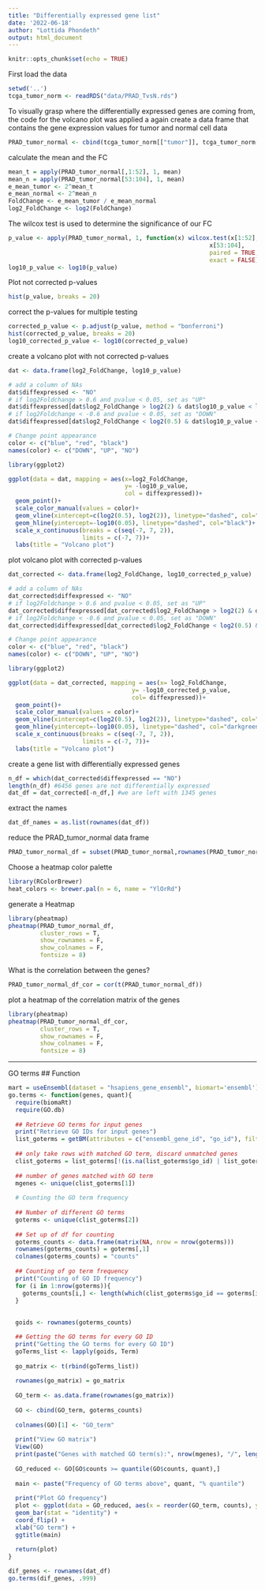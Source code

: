 ```yaml
---
title: "Differentially expressed gene list"
date: '2022-06-18'
author: "Lottida Phondeth"
output: html_document
---
```


```r
knitr::opts_chunk$set(echo = TRUE)
```

First load the data
```r
setwd('..')
tcga_tumor_norm <- readRDS("data/PRAD_TvsN.rds")

```

To visually grasp where the differentially expressed genes are coming from, the code for the volcano plot was applied a again 
create a data frame that contains the gene expression values for tumor and normal cell data
```r
PRAD_tumor_normal <- cbind(tcga_tumor_norm[["tumor"]], tcga_tumor_norm[["normal"]])

```
calculate the mean and the FC
```r
mean_t = apply(PRAD_tumor_normal[,1:52], 1, mean)
mean_n = apply(PRAD_tumor_normal[53:104], 1, mean)
e_mean_tumor <- 2^mean_t
e_mean_normal <- 2^mean_n
FoldChange <- e_mean_tumor / e_mean_normal
log2_FoldChange <- log2(FoldChange)
```

The wilcox test is used to determine the significance of our FC
```r
p_value <- apply(PRAD_tumor_normal, 1, function(x) wilcox.test(x[1:52], 
                                                         x[53:104], 
                                                         paired = TRUE,
                                                         exact = FALSE)$p.value)
log10_p_value <- log10(p_value)
```


Plot not corrected p-values
```r
hist(p_value, breaks = 20)
```


correct the p-values for multiple testing
```r
corrected_p_value <- p.adjust(p_value, method = "bonferroni")
hist(corrected_p_value, breaks = 20)
log10_corrected_p_value <- log10(corrected_p_value)
```
create a volcano plot with not corrected p-values
```r
dat <- data.frame(log2_FoldChange, log10_p_value)

# add a column of NAs
dat$diffexpressed <- "NO"
# if log2Foldchange > 0.6 and pvalue < 0.05, set as "UP" 
dat$diffexpressed[dat$log2_FoldChange > log2(2) & dat$log10_p_value < log10(0.05)] <- "UP"
# if log2Foldchange < -0.6 and pvalue < 0.05, set as "DOWN"
dat$diffexpressed[dat$log2_FoldChange < log2(0.5) & dat$log10_p_value < log10(0.05)] <- "DOWN"

# Change point appearance 
color <- c("blue", "red", "black")
names(color) <- c("DOWN", "UP", "NO")

library(ggplot2)

ggplot(data = dat, mapping = aes(x=log2_FoldChange, 
                                 y= -log10_p_value, 
                                 col = diffexpressed))+
  geom_point()+
  scale_color_manual(values = color)+
  geom_vline(xintercept=c(log2(0.5), log2(2)), linetype="dashed", col="black")+
  geom_hline(yintercept=-log10(0.05), linetype="dashed", col="black")+
  scale_x_continuous(breaks = c(seq(-7, 7, 2)),
                     limits = c(-7, 7))+
  labs(title = "Volcano plot")
```

plot volcano plot with corrected p-values
```r
dat_corrected <- data.frame(log2_FoldChange, log10_corrected_p_value)

# add a column of NAs
dat_corrected$diffexpressed <- "NO"
# if log2Foldchange > 0.6 and pvalue < 0.05, set as "UP" 
dat_corrected$diffexpressed[dat_corrected$log2_FoldChange > log2(2) & dat_corrected$log10_corrected_p_value < log10(0.05)] <- "UP"
# if log2Foldchange < -0.6 and pvalue < 0.05, set as "DOWN"
dat_corrected$diffexpressed[dat_corrected$log2_FoldChange < log2(0.5) & dat_corrected$log10_corrected_p_value < log10(0.05)] <- "DOWN"

# Change point appearance 
color <- c("blue", "red", "black")
names(color) <- c("DOWN", "UP", "NO")

library(ggplot2)

ggplot(data = dat_corrected, mapping = aes(x= log2_FoldChange, 
                                   y= -log10_corrected_p_value, 
                                   col= diffexpressed))+
  geom_point()+
  scale_color_manual(values = color)+
  geom_vline(xintercept=c(log2(0.5), log2(2)), linetype="dashed", col="darkgreen")+
  geom_hline(yintercept=-log10(0.05), linetype="dashed", col="darkgreen")+
  scale_x_continuous(breaks = c(seq(-7, 7, 2)),
                     limits = c(-7, 7))+
  labs(title = "Volcano plot")
```

create a gene list with differentially expressed genes

```r
n_df = which(dat_corrected$diffexpressed == "NO")
length(n_df) #6456 genes are not differentially expressed 
dat_df = dat_corrected[-n_df,] #we are left with 1345 genes
```

extract the names
```r
dat_df_names = as.list(rownames(dat_df))
```

reduce the PRAD_tumor_normal data frame
```r
PRAD_tumor_normal_df = subset(PRAD_tumor_normal,rownames(PRAD_tumor_normal) %in% dat_df_names)
```

Choose a heatmap color palette
```r
library(RColorBrewer)
heat_colors <- brewer.pal(n = 6, name = "YlOrRd")
```

generate a Heatmap
```r
library(pheatmap)
pheatmap(PRAD_tumor_normal_df,
         cluster_rows = T,
         show_rownames = F,
         show_colnames = F,
         fontsize = 8)
```

What is the correlation between the genes?
```r
PRAD_tumor_normal_df_cor = cor(t(PRAD_tumor_normal_df))
```

plot a heatmap of the correlation matrix of the genes
```r
library(pheatmap)
pheatmap(PRAD_tumor_normal_df_cor,
         cluster_rows = T,
         show_rownames = F,
         show_colnames = F,
         fontsize = 8)
```

***

GO terms
## Function
```r
mart = useEnsembl(dataset = "hsapiens_gene_ensembl", biomart='ensembl')
go.terms <- function(genes, quant){
  require(biomaRt)
  require(GO.db)
  
  ## Retrieve GO terms for input genes
  print("Retrieve GO IDs for input genes")
  list_goterms = getBM(attributes = c("ensembl_gene_id", "go_id"), filters = "ensembl_gene_id", values = genes, mart = mart, useCache = FALSE)
  
  ## only take rows with matched GO term, discard unmatched genes
  clist_goterms = list_goterms[!(is.na(list_goterms$go_id) | list_goterms$go_id==""), ]
  
  ## number of genes matched with GO term
  mgenes <- unique(clist_goterms[1])
  
  # Counting the GO term frequency
  
  ## Number of different GO terms
  goterms <- unique(clist_goterms[2])
  
  ## Set up of df for counting
  goterms_counts <- data.frame(matrix(NA, nrow = nrow(goterms)))
  rownames(goterms_counts) = goterms[,1]
  colnames(goterms_counts) = "counts"
  
  ## Counting of go term frequency
  print("Counting of GO ID frequency")
  for (i in 1:nrow(goterms)){
    goterms_counts[i,] <- length(which(clist_goterms$go_id == goterms[i,]))
  }
  
  
  goids <- rownames(goterms_counts)

  ## Getting the GO terms for every GO ID
  print("Getting the GO terms for every GO ID")
  goTerms_list <- lapply(goids, Term)
  
  go_matrix <- t(rbind(goTerms_list))
  
  rownames(go_matrix) = go_matrix
  
  GO_term <- as.data.frame(rownames(go_matrix))
  
  GO <- cbind(GO_term, goterms_counts)
  
  colnames(GO)[1] <- "GO_term"
  
  print("View GO matrix")
  View(GO)
  print(paste("Genes with matched GO term(s):", nrow(mgenes), "/", length(genes))) 
  
  GO_reduced <- GO[GO$counts >= quantile(GO$counts, quant),]
  
  main <- paste("Frequency of GO terms above", quant, "% quantile")
  
  print("Plot GO frequency")
  plot <- ggplot(data = GO_reduced, aes(x = reorder(GO_term, counts), y = counts)) + 
  geom_bar(stat = "identity") + 
  coord_flip() +
  xlab("GO term") +
  ggtitle(main)
  
  return(plot)
}
```

```r
dif_genes <- rownames(dat_df)
go.terms(dif_genes, .999)
```



